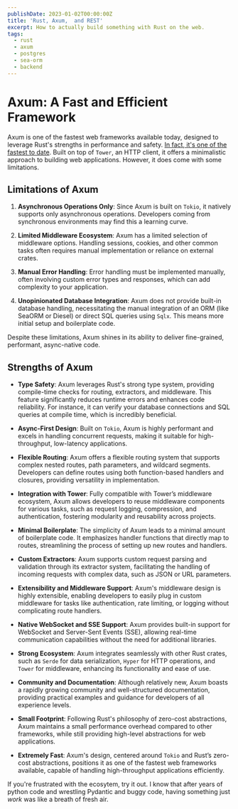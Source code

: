 ```yaml
---
publishDate: 2023-01-02T00:00:00Z
title: 'Rust, Axum,  and REST'
excerpt: How to actually build something with Rust on the web.
tags:
  - rust
  - axum
  - postgres
  - sea-orm
  - backend
---
```


# Axum: A Fast and Efficient Framework

Axum is one of the fastest web frameworks available today, designed to leverage Rust's strengths in performance and safety. [In fact, it's one of the fastest to date](https://www.techempower.com/benchmarks/#hw=ph&test=fortune&section=data-r22). Built on top of `Tower`, an HTTP client, it offers a minimalistic approach to building web applications. However, it does come with some limitations.

## Limitations of Axum

1. **Asynchronous Operations Only**: Since Axum is built on `Tokio`, it natively supports only asynchronous operations. Developers coming from synchronous environments may find this a learning curve.

2. **Limited Middleware Ecosystem**: Axum has a limited selection of middleware options. Handling sessions, cookies, and other common tasks often requires manual implementation or reliance on external crates.

3. **Manual Error Handling**: Error handling must be implemented manually, often involving custom error types and responses, which can add complexity to your application.

4. **Unopinionated Database Integration**: Axum does not provide built-in database handling, necessitating the manual integration of an ORM (like SeaORM or Diesel) or direct SQL queries using `Sqlx`. This means more initial setup and boilerplate code.

Despite these limitations, Axum shines in its ability to deliver fine-grained, performant, async-native code.

## Strengths of Axum

- **Type Safety**: Axum leverages Rust's strong type system, providing compile-time checks for routing, extractors, and middleware. This feature significantly reduces runtime errors and enhances code reliability. For instance, it can verify your database connections and SQL queries at compile time, which is incredibly beneficial.

- **Async-First Design**: Built on `Tokio`, Axum is highly performant and excels in handling concurrent requests, making it suitable for high-throughput, low-latency applications.

- **Flexible Routing**: Axum offers a flexible routing system that supports complex nested routes, path parameters, and wildcard segments. Developers can define routes using both function-based handlers and closures, providing versatility in implementation.

- **Integration with Tower**: Fully compatible with Tower’s middleware ecosystem, Axum allows developers to reuse middleware components for various tasks, such as request logging, compression, and authentication, fostering modularity and reusability across projects.

- **Minimal Boilerplate**: The simplicity of Axum leads to a minimal amount of boilerplate code. It emphasizes handler functions that directly map to routes, streamlining the process of setting up new routes and handlers.

- **Custom Extractors**: Axum supports custom request parsing and validation through its extractor system, facilitating the handling of incoming requests with complex data, such as JSON or URL parameters.

- **Extensibility and Middleware Support**: Axum's middleware design is highly extensible, enabling developers to easily plug in custom middleware for tasks like authentication, rate limiting, or logging without complicating route handlers.

- **Native WebSocket and SSE Support**: Axum provides built-in support for WebSocket and Server-Sent Events (SSE), allowing real-time communication capabilities without the need for additional libraries.

- **Strong Ecosystem**: Axum integrates seamlessly with other Rust crates, such as `Serde` for data serialization, `Hyper` for HTTP operations, and `Tower` for middleware, enhancing its functionality and ease of use.

- **Community and Documentation**: Although relatively new, Axum boasts a rapidly growing community and well-structured documentation, providing practical examples and guidance for developers of all experience levels.

- **Small Footprint**: Following Rust's philosophy of zero-cost abstractions, Axum maintains a small performance overhead compared to other frameworks, while still providing high-level abstractions for web applications.

- **Extremely Fast**: Axum's design, centered around `Tokio` and Rust’s zero-cost abstractions, positions it as one of the fastest web frameworks available, capable of handling high-throughput applications efficiently.

If you're frustrated with the ecosytem, try it out. I know that after years of python code and wrestling Pydantic and buggy code, having something just _work_ was like a breath of fresh air.
